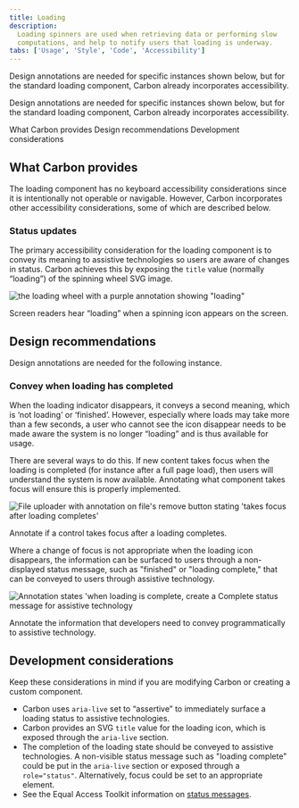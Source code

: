 ```yaml
---
title: Loading
description:
  Loading spinners are used when retrieving data or performing slow
  computations, and help to notify users that loading is underway.
tabs: ['Usage', 'Style', 'Code', 'Accessibility']
---
```


<PageDescription>

Design annotations are needed for specific instances shown below, but for the
standard loading component, Carbon already incorporates accessibility.

</PageDescription>

<PageDescription>

Design annotations are needed for specific instances shown below, but for the
standard loading component, Carbon already incorporates accessibility.

</PageDescription>

<AnchorLinks>

<AnchorLink>What Carbon provides</AnchorLink>
<AnchorLink>Design recommendations</AnchorLink>
<AnchorLink>Development considerations</AnchorLink>

</AnchorLinks>

## What Carbon provides

The loading component has no keyboard accessibility considerations since it is
intentionally not operable or navigable. However, Carbon incorporates other
accessibility considerations, some of which are described below.

### Status updates

The primary accessibility consideration for the loading component is to convey
its meaning to assistive technologies so users are aware of changes in status.
Carbon achieves this by exposing the `title` value (normally “loading”) of the
spinning wheel SVG image.

<Row>
<Column colLg={8}>

![the loading wheel with a purple annotation showing "loading"](images/loading-accessibility-1.png)

<Caption>
  Screen readers hear “loading” when a spinning icon appears on the screen.
</Caption>

</Column>
</Row>

## Design recommendations

Design annotations are needed for the following instance.

### Convey when loading has completed

When the loading indicator disappears, it conveys a second meaning, which is
‘not loading’ or ‘finished’. However, especially where loads may take more than
a few seconds, a user who cannot see the icon disappear needs to be made aware
the system is no longer “loading” and is thus available for usage.

There are several ways to do this. If new content takes focus when the loading
is completed (for instance after a full page load), then users will understand
the system is now available. Annotating what component takes focus will ensure
this is properly implemented.

<Row>
<Column colLg={8}>

![File uploader with annotation on file's remove button stating 'takes focus after loading completes'](images/loading-accessibility-2.png)

<Caption>Annotate if a control takes focus after a loading completes.</Caption>

</Column>
</Row>

Where a change of focus is not appropriate when the loading icon disappears, the
information can be surfaced to users through a non-displayed status message,
such as "finished" or "loading complete," that can be conveyed to users through
assistive technology.

<Row>
<Column colLg={8}>

![Annotation states 'when loading is complete, create a Complete status message for assistive technology](images/loading-accessibility-3.png)

<Caption>
  Annotate the information that developers need to convey programmatically to
  assistive technology.
</Caption>

</Column>
</Row>

## Development considerations

Keep these considerations in mind if you are modifying Carbon or creating a
custom component.

- Carbon uses `aria-live` set to “assertive” to immediately surface a loading
  status to assistive technologies.
- Carbon provides an SVG `title` value for the loading icon, which is exposed
  through the `aria-live` section.
- The completion of the loading state should be conveyed to assistive
  technologies. A non-visible status message such as "loading complete" could be
  put in the `aria-live` section or exposed through a `role="status"`.
  Alternatively, focus could be set to an appropriate element.
- See the Equal Access Toolkit information on
  [status messages](https://www.ibm.com/able/toolkit/develop/dynamic-updates/#role-status).

